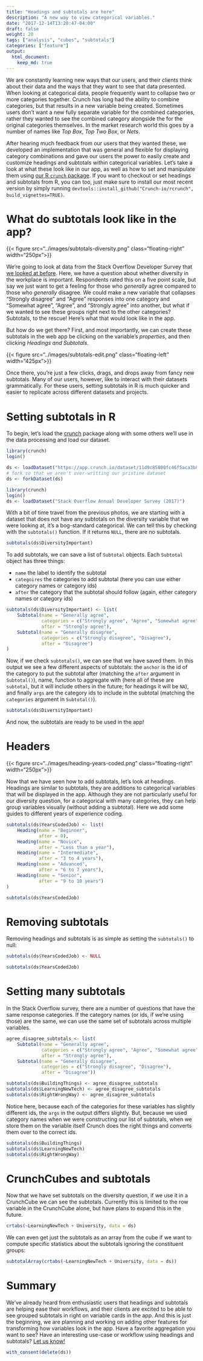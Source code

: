 ```yaml
---
title: "Headings and subtotals are here"
description: "A new way to view categorical variables."
date: "2017-12-14T13:20:47-04:00"
draft: false
weight: 20
tags: ["analysis", "cubes", "subtotals"]
categories: ["feature"]
output:
  html_document:
    keep_md: true
---
```


We are constantly learning new ways that our users, and their clients think about their data and the ways that they want to see that data presented. When looking at categorical data, people frequently want to collapse two or more categories together. Crunch has long had the ability to combine categories, but that results in a new variable being created. Sometimes users don't want a new fully separate variable for the combined categories, rather they wanted to see the combined category alongside the for the original categories themselves. In the market research world this goes by a number of names like _Top Box_, _Top Two Box_, or _Nets_.

After hearing much feedback from our users that they wanted these, we developed an implementation that was general and flexible for displaying category combinations and gave our users the power to easily create and customize headings and subtotals within categorical variables. Let's take a look at what these look like in our app, as well as how to set and manipulate them using [our R `crunch` package](http://crunch.io/r/crunch/). If you want to checkout or set headings and subtotals from R, you can too, just make sure to install our most recent version by simply running `devtools::install_github("Crunch-io/rcrunch", build_vignettes=TRUE)`.

# What do subtotals look like in the app?

{{< figure src="../images/subtotals-diversity.png" class="floating-right" width="250px">}}

We're going to look at data from the Stack Overflow Developer Survey that [we looked at before](../devs-as-users/). Here, we have a question about whether diversity in the workplace is important. Respondents rated this on a five point scale, but say we just want to get a feeling for those who _generally_ agree compared to those who _generally_ disagree. We could make a new variable that collapses "Strongly disagree" and "Agree" responses into one category and "Somewhat agree", "Agree", and "Strongly agree" into another, but what if we wanted to see these groups right next to the other categories? Subtotals, to the rescue! Here's what that would look like in the app.

But how do we get there? First, and most importantly, we can create these subtotals in the web app be clicking on the variable's _properties_, and then clicking _Headings and Subtotals_.

{{< figure src="../images/subtotals-edit.png" class="floating-left" width="425px">}}

Once there, you're just a few clicks, drags, and drops away from fancy new subtotals. Many of our users, however, like to interact with their datasets grammatically. For these users, setting subtotals in R is much quicker and easier to replicate across different datasets and projects.

# Setting subtotals in R

To begin, let's load the [crunch](http://crunch.io/r/crunch/) package along with some others we'll use in the data processing and load our dataset.
```r
library(crunch)
login()
```
```r
ds <- loadDataset("https://app.crunch.io/dataset/11d9c85800fc46f5aca3b89c8741f77e/")
# fork so that we aren't over-writting our pristine dataset
ds <- forkDataset(ds)
```

```r
library(crunch)
login()
ds <- loadDataset("Stack Overflow Annual Developer Survey (2017)")
```

With a bit of time travel from the previous photos, we are starting with a dataset that does not have any subtotals on the diversity variable that we were looking at, it's a bog-standard categorical. We can tell this by checking with the `subtotals()` function. If it returns `NULL`, there are no subtotals.
```r
subtotals(ds$DiversityImportant)
```

To add subtotals, we can save a list of `Subtotal` objects. Each `Subtotal` object has three things:

* `name` the label to identify the subtotal
* `categoires` the categories to add subtotal (here you can use either category names or category ids)
* `after` the category that the subtotal should follow (again, either category names or category ids)

```r
subtotals(ds$DiversityImportant) <- list(
    Subtotal(name = "Generally agree",
             categories = c("Strongly agree", "Agree", "Somewhat agree"),
             after = "Strongly agree"),
    Subtotal(name = "Generally disagree",
             categories = c("Strongly disagree", "Disagree"),
             after = "Disagree")
)
```

Now, if we check `subtotals()`, we can see that we have saved them. In this output we see a few different aspects of subtotals: the `anchor` is the id of the category to put the subtotal after (matching the `after` argument in `Subtotal()`), name, function to aggregate with (here all of these are `subtotal`, but it will include others in the future; for headings it will be `NA`), and finally `args` are the category ids to include in the subtotal (matching the `categories` argument in `Subtotal()`).
```r
subtotals(ds$DiversityImportant)
```

And now, the subtotals are ready to be used in the app!

# Headers
{{< figure src="../images/heading-years-coded.png" class="floating-right" width="250px">}}

Now that we have seen how to add subtotals, let's look at headings. Headings are similar to subtotals, they are additions to categorical variables that will be displayed in the app. Although they are not particularly useful for our diversity question, for a categorical with many categories, they can help group variables visually (without adding a subtotal). Here we add some guides to different years of experience coding.
```r
subtotals(ds$YearsCodedJob) <- list(
    Heading(name = "Beginner",
            after = 0),
    Heading(name = "Novice",
            after = "Less than a year"),
    Heading(name = "Intermediate",
            after = "3 to 4 years"),
    Heading(name = "Advanced",
            after = "6 to 7 years"),
    Heading(name = "Senior",
            after = "9 to 10 years")
)

subtotals(ds$YearsCodedJob)
```

# Removing subtotals
Removing headings and subtotals is as simple as setting the `subtotals()` to null:
```r
subtotals(ds$YearsCodedJob) <- NULL

subtotals(ds$YearsCodedJob)
```

# Setting many subtotals 

In the Stack Overflow survey, there are a number of questions that have the same response categories. If the category names (or ids, if we're using those) are the same, we can use the same set of subtotals across multiple variables.
```r
agree_disagree_subtotals <- list(
    Subtotal(name = "Generally agree",
             categories = c("Strongly agree", "Agree", "Somewhat agree"),
             after = "Strongly agree"),
    Subtotal(name = "Generally disagree",
             categories = c("Strongly disagree", "Disagree"),
             after = "Disagree"))
```

```r
subtotals(ds$BuildingThings) <- agree_disagree_subtotals
subtotals(ds$LearningNewTech) <- agree_disagree_subtotals
subtotals(ds$RightWrongWay) <- agree_disagree_subtotals
```

Notice here, because each of the categories for these variables has slightly different ids, the `args` in the output differs slightly. But, because we used category names when we were constructing our list of subtotals, when we store them on the variable itself Crunch does the right things and converts them over to the correct ids.
```r
subtotals(ds$BuildingThings)
subtotals(ds$LearningNewTech)
subtotals(ds$RightWrongWay)
```

# CrunchCubes and subtotals

Now that we have set subtotals on the diversity question, if we use it in a CrunchCube we can see the subtotals. Currently this is limited to the row variable in the CrunchCube alone, but have plans to expand this in the future. 
```r
crtabs(~LearningNewTech + University, data = ds)
```

We can even get just the subtotals as an array from the cube if we want to compute specific statistics about the subtotals ignoring the constituent groups:
```r
subtotalArray(crtabs(~LearningNewTech + University, data = ds))
```

# Summary

We've already heard from enthusiastic users that headings and subtotals are helping ease their workflows, and their clients are excited to be able to see grouped subtotals in right on variable cards in the app. And this is just the beginning, we are planning and working on adding other features for transforming how variables look in the app. Have a favorite aggregation you want to see? Have an interesting use-case or workflow using headings and subtotals? [Let us know!](mailto:support@crunch.io)

```r
with_consent(delete(ds))
```
